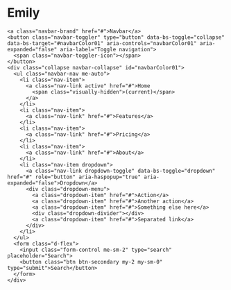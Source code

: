 # Emily

<nav class="navbar navbar-expand-lg bg-primary" data-bs-theme="dark">
  <div class="container-fluid">
    <a class="navbar-brand" href="#">Navbar</a>
    <button class="navbar-toggler" type="button" data-bs-toggle="collapse" data-bs-target="#navbarColor01" aria-controls="navbarColor01" aria-expanded="false" aria-label="Toggle navigation">
      <span class="navbar-toggler-icon"></span>
    </button>
    <div class="collapse navbar-collapse" id="navbarColor01">
      <ul class="navbar-nav me-auto">
        <li class="nav-item">
          <a class="nav-link active" href="#">Home
            <span class="visually-hidden">(current)</span>
          </a>
        </li>
        <li class="nav-item">
          <a class="nav-link" href="#">Features</a>
        </li>
        <li class="nav-item">
          <a class="nav-link" href="#">Pricing</a>
        </li>
        <li class="nav-item">
          <a class="nav-link" href="#">About</a>
        </li>
        <li class="nav-item dropdown">
          <a class="nav-link dropdown-toggle" data-bs-toggle="dropdown" href="#" role="button" aria-haspopup="true" aria-expanded="false">Dropdown</a>
          <div class="dropdown-menu">
            <a class="dropdown-item" href="#">Action</a>
            <a class="dropdown-item" href="#">Another action</a>
            <a class="dropdown-item" href="#">Something else here</a>
            <div class="dropdown-divider"></div>
            <a class="dropdown-item" href="#">Separated link</a>
          </div>
        </li>
      </ul>
      <form class="d-flex">
        <input class="form-control me-sm-2" type="search" placeholder="Search">
        <button class="btn btn-secondary my-2 my-sm-0" type="submit">Search</button>
      </form>
    </div>
  </div>
</nav>